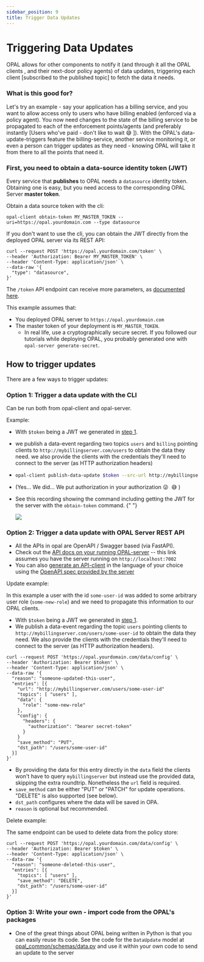 ```yaml
---
sidebar_position: 9
title: Trigger Data Updates
---
```


# Triggering Data Updates

OPAL allows for other components to notify it (and through it all the OPAL clients , and their next-door policy agents) of data updates, triggering each client [subscribed to the published topic] to fetch the data it needs.

### What is this good for?

Let's try an example - say your application has a billing service, and you want to allow access only to users who have billing enabled (enforced via a policy agent).
You now need changes to the state of the billing service to be propagated to each of the enforcement points/agents (and preferably instantly [Users who've paid - don't like to wait 😅 ]).
With the OPAL's data-update-triggers feature the billing-service, another service monitoring it, or even a person can trigger updates as they need - knowing OPAL will take it from there to all the points that need it.

### <a name="datasource-token"></a>First, you need to obtain a data-source identity token (JWT)

Every service that **publishes** to OPAL needs a `datasource` identity token.
Obtaining one is easy, but you need access to the corresponding OPAL Server **master token**.

Obtain a data source token with the cli:

```
opal-client obtain-token MY_MASTER_TOKEN --uri=https://opal.yourdomain.com --type datasource
```

If you don't want to use the cli, you can obtain the JWT directly from the deployed OPAL server via its REST API:

```
curl --request POST 'https://opal.yourdomain.com/token' \
--header 'Authorization: Bearer MY_MASTER_TOKEN' \
--header 'Content-Type: application/json' \
--data-raw '{
  "type": "datasource",
}'
```

The `/token` API endpoint can receive more parameters, as [documented here](https://opal.permit.io/redoc#operation/generate_new_access_token_token_post).

This example assumes that:

- You deployed OPAL server to `https://opal.yourdomain.com`
- The master token of your deployment is `MY_MASTER_TOKEN`.
  - In real life, use a cryptographically secure secret. If you followed our tutorials while deploying OPAL, you probably generated one with `opal-server generate-secret`.

## How to trigger updates

There are a few ways to trigger updates:

### Option 1: Trigger a data update with the CLI

Can be run both from opal-client and opal-server.

Example:

- With `$token` being a JWT we generated in [step 1](#datasource-token).
- we publish a data-event regarding two topics `users` and `billing` pointing clients to `http://mybillingserver.com/users` to obtain the data they need. we also provide the clients with the credentials they'll need to connect to the server (as HTTP authorization headers)

- ```sh
  opal-client publish-data-update $token --src-url http://mybillingserver.com/users -t users -t billing --src-config '{"headers":{"authorization":"bearer secret-token"}}'
  ```
- (Yes... We did... We put authorization in your authorization 😜 &nbsp;😅 )

- See this recording showing the command including getting the JWT for the server with the `obtain-token` command.
  {" "}
  <p>
    <a
      href="https://asciinema.org/a/JYBzx1VrqJ17QnvmOnDYylOE6?t=1"
      target="_blank"
    >
      <img src="https://asciinema.org/a/JYBzx1VrqJ17QnvmOnDYylOE6.svg" />
    </a>
  </p>

### Option 2: Trigger a data update with OPAL Server REST API

- All the APIs in opal are OpenAPI / Swagger based (via FastAPI).
- Check out the [API docs on your running OPAL-server](http://localhost:7002/docs#/Data%20Updates/publish_data_update_event_data_config_post) -- this link assumes you have the server running on `http://localhost:7002`
- You can also [generate an API-client](https://github.com/OpenAPITools/openapi-generator) in the language of your choice using the [OpenAPI spec provided by the server](http://localhost:7002/openapi.json)

Update example:

In this example a user with the id `some-user-id` was added to some arbitrary user role (`some-new-role`) and we need to propagate this information to our OPAL clients.

- With `$token` being a JWT we generated in [step 1](#datasource-token).
- We publish a data-event regarding the topic `users` pointing clients to `http://mybillingserver.com/users/some-user-id` to obtain the data they need. We also provide the clients with the credentials they'll need to connect to the server (as HTTP authorization headers).

```
curl --request POST 'https://opal.yourdomain.com/data/config' \
--header 'Authorization: Bearer $token' \
--header 'Content-Type: application/json' \
--data-raw '{
  "reason": "someone-updated-this-user",
  "entries": [{
    "url": "http://mybillingserver.com/users/some-user-id"
    "topics": [ "users" ],
    "data": {
      "role": "some-new-role"
    },
    "config": {
      "headers": {
        "authorization": "bearer secret-token"
      }
    }
    "save_method": "PUT",
    "dst_path": "/users/some-user-id"
  }]
}'
```

- By providing the data for this entry directly in the `data` field the clients won't have to query `mybillingserver` but instead use the provided data, skipping the extra roundtrip. Nonetheless the `url` field is required.
- `save_method` can be either "PUT" or "PATCH" for update operations. "DELETE" is also supported (see below).
- `dst_path` configures where the data will be saved in OPA.
- `reason` is optional but recommended.

Delete example:

The same endpoint can be used to delete data from the policy store:

```
curl --request POST 'https://opal.yourdomain.com/data/config' \
--header 'Authorization: Bearer $token' \
--header 'Content-Type: application/json' \
--data-raw '{
  "reason": "someone-deleted-this-user",
  "entries": [{
    "topics": [ "users" ],
    "save_method": "DELETE",
    "dst_path": "/users/some-user-id"
  }]
}'
```

### Option 3: Write your own - import code from the OPAL's packages

- One of the great things about OPAL being written in Python is that you can easily reuse its code.
  See the code for the `DataUpdate` model at [opal_common/schemas/data.py](https://github.com/permitio/opal/blob/master/packages/opal-common/opal_common/schemas/data.py) and use it within your own code to send an update to the server
